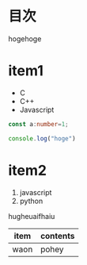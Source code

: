 # 目次

hogehoge

# item1

- C
- C++
- Javascript

```typescript
const a:number=1;

console.log("hoge")
```

# item2
1. javascript
1. python

hugheuaifhaiu

|item|contents|
|----|--------|
|waon|pohey|
